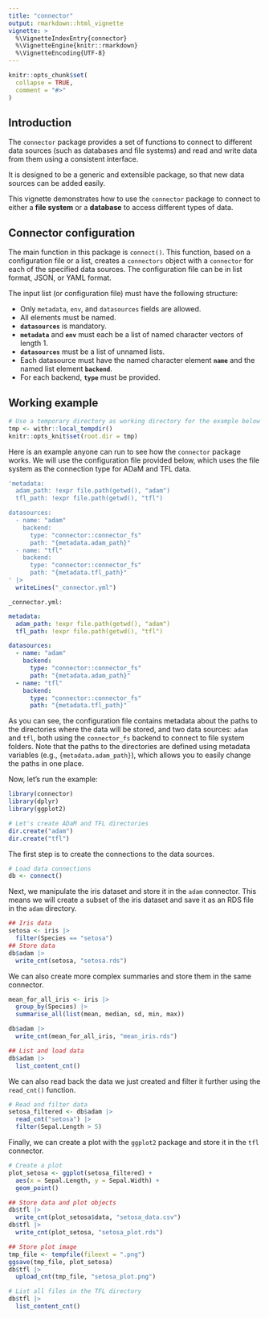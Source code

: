 ```yaml
---
title: "connector"
output: rmarkdown::html_vignette
vignette: >
  %\VignetteIndexEntry{connector}
  %\VignetteEngine{knitr::rmarkdown}
  %\VignetteEncoding{UTF-8}
---
```


```r
knitr::opts_chunk$set(
  collapse = TRUE,
  comment = "#>"
)
```

## Introduction

The `connector` package provides a set of functions to connect to different data sources (such as databases and file systems) and read and write data from them using a consistent interface.

It is designed to be a generic and extensible package, so that new data sources can be added easily.

This vignette demonstrates how to use the `connector` package to connect to either a **file system** or a **database** to access different types of data.

## Connector configuration

The main function in this package is `connect()`. This function, based on a 
configuration file or a list, creates a `connectors` object with a `connector`
for each of the specified data sources. 
The configuration file can be in list format, JSON, or YAML format.

The input list (or configuration file) must have the following structure:

 * Only `metadata`, `env`, and `datasources` fields are allowed.
 * All elements must be named.
 * **`datasources`** is mandatory.
 * **`metadata`** and **`env`** must each be a list of named character vectors of length 1.
 * **`datasources`** must be a list of unnamed lists.
 * Each datasource must have the named character element **`name`** and the named list element **`backend`**.
 * For each backend, **`type`** must be provided.

## Working example

```r
# Use a temporary directory as working directory for the example below
tmp <- withr::local_tempdir()
knitr::opts_knit$set(root.dir = tmp)
```

Here is an example anyone can run to see how the `connector` package works.
We will use the configuration file provided below, which uses the file
system as the connection type for ADaM and TFL data.

```r
'metadata:
  adam_path: !expr file.path(getwd(), "adam")
  tfl_path: !expr file.path(getwd(), "tfl")

datasources:
  - name: "adam"
    backend:
      type: "connector::connector_fs"
      path: "{metadata.adam_path}"
  - name: "tfl"
    backend:
      type: "connector::connector_fs"
      path: "{metadata.tfl_path}"
' |>
  writeLines("_connector.yml")
```

`_connector.yml:`
```yaml
metadata:
  adam_path: !expr file.path(getwd(), "adam")
  tfl_path: !expr file.path(getwd(), "tfl")

datasources:
  - name: "adam"
    backend:
      type: "connector::connector_fs"
      path: "{metadata.adam_path}"
  - name: "tfl"
    backend:
      type: "connector::connector_fs"
      path: "{metadata.tfl_path}"
```

As you can see, the configuration file contains metadata about the paths to the directories where the data will be stored, and two data sources: `adam` and `tfl`, both using the `connector_fs` backend to connect to file system folders.
Note that the paths to the directories are defined using metadata variables (e.g., `{metadata.adam_path}`), which allows you to easily change the paths in one place.

Now, let's run the example:

```r
library(connector)
library(dplyr)
library(ggplot2)

# Let's create ADaM and TFL directories
dir.create("adam")
dir.create("tfl")
```

The first step is to create the connections to the data sources.

```r
# Load data connections
db <- connect()
```


Next, we manipulate the iris dataset and store it in the `adam` connector.
This means we will create a subset of the iris dataset and save it as an RDS file in the `adam` directory.

```r
## Iris data
setosa <- iris |>
  filter(Species == "setosa")
## Store data
db$adam |>
  write_cnt(setosa, "setosa.rds")
```

We can also create more complex summaries and store them in the same connector.

```r
mean_for_all_iris <- iris |>
  group_by(Species) |>
  summarise_all(list(mean, median, sd, min, max))

db$adam |>
  write_cnt(mean_for_all_iris, "mean_iris.rds")

## List and load data
db$adam |>
  list_content_cnt()
```


We can also read back the data we just created and filter it further using the `read_cnt()` function.

```r
# Read and filter data
setosa_filtered <- db$adam |>
  read_cnt("setosa") |>
  filter(Sepal.Length > 5)
```

Finally, we can create a plot with the `ggplot2` package and store it in the `tfl` connector.

```r
# Create a plot
plot_setosa <- ggplot(setosa_filtered) +
  aes(x = Sepal.Length, y = Sepal.Width) +
  geom_point()

## Store data and plot objects
db$tfl |>
  write_cnt(plot_setosa$data, "setosa_data.csv")
db$tfl |>
  write_cnt(plot_setosa, "setosa_plot.rds")

## Store plot image
tmp_file <- tempfile(fileext = ".png")
ggsave(tmp_file, plot_setosa)
db$tfl |>
  upload_cnt(tmp_file, "setosa_plot.png")

# List all files in the TFL directory
db$tfl |>
  list_content_cnt()
```
